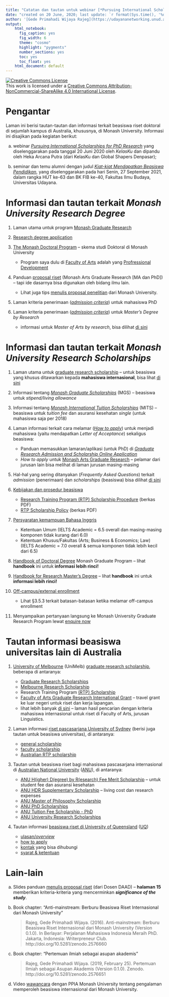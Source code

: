 ```yaml
---
title: "Catatan dan tautan untuk webinar [*Pursuing International Scholarships for PhD Research*](https://udayananetworking.unud.ac.id/lecturer/gallery/photo/880-gede-primahadi-wijaya-rajeg/52)"
date: "created on 20 June, 2020; last update: `r format(Sys.time(), '%d %B, %Y')`"
author: '[Gede Primahadi Wijaya Rajeg](https://udayananetworking.unud.ac.id/lecturer/880-gede-primahadi-wijaya-rajeg) <a itemprop="sameAs" content="https://orcid.org/0000-0002-2047-8621" href="https://orcid.org/0000-0002-2047-8621" target="orcid.widget" rel="noopener noreferrer" style="vertical-align:top;"><img src="https://orcid.org/sites/default/files/images/orcid_16x16.png" style="width:1em;margin-right:.5em;" alt="ORCID iD icon"></a>'
output:
    html_notebook:
      fig_caption: yes
      fig_width: 6
      theme: "cosmo"
      highlight: "pygments"
      number_sections: yes
      toc: yes
      toc_float: yes
    html_document: default
---
```


<a rel="license" href="http://creativecommons.org/licenses/by-nc-sa/4.0/"><img alt="Creative Commons License" style="border-width:0" src="https://i.creativecommons.org/l/by-nc-sa/4.0/88x31.png" /></a><br />This work is licensed under a <a rel="license" href="http://creativecommons.org/licenses/by-nc-sa/4.0/">Creative Commons Attribution-NonCommercial-ShareAlike 4.0 International License</a>.

# Pengantar

Laman ini berisi tautan-tautan dan informasi terkait beasiswa riset doktoral di sejumlah kampus di Australia, khususnya, di Monash University. Informasi ini disajikan pada kegiatan berikut:

a. webinar [*Pursuing International Scholarships for PhD Research*](https://udayananetworking.unud.ac.id/lecturer/gallery/photo/880-gede-primahadi-wijaya-rajeg/52) yang diselenggarakan pada tanggal 20 Juni 2020 oleh *KelasKu* dan dipandu oleh Heka Arcana Putra (dari KelasKu dan Global Shapers Denpasar);

a. seminar dan temu alumni dengan judul [*Kiat-kiat Mendapatkan Beasiswa Pendidikan*](https://udayananetworking.unud.ac.id/lecturer/gallery/photo/880-gede-primahadi-wijaya-rajeg-phd/1282), yang diselenggarakan pada hari Senin, 27 September 2021, dalam rangka HUT ke-63 dan BK FIB ke-40, Fakultas Ilmu Budaya, Universitas Udayana.

# Informasi dan tautan terkait *Monash University Research Degree*

1. Laman utama untuk program [Monash Graduate Research](https://www.monash.edu/graduate-research) 

1. [Research degree application](https://www.monash.edu/study/how-to-apply/research-degree-applications)

1. [The Monash Doctoral Program](https://www.monash.edu/graduate-research/future-students/phd) -- skema studi Doktoral di Monash University

    - Program saya dulu di [Faculty of Arts](https://www.monash.edu/arts) adalah yang [Profressional Development](https://www.monash.edu/graduate-research/future-students/phd/professional-development-option) 

1. Panduan [proposal riset](https://www.monash.edu/arts/guidelines) (Monash Arts Graduate Research [MA dan PhD]) -- tapi ide dasarnya bisa digunakan oleh bidang ilmu lain.

    - Lihat juga tips [menulis proposal penelitian](https://www.monash.edu/rlo/graduate-research-writing/write-the-thesis/writing-a-research-proposal) dari Monash University.

1. Laman kriteria penerimaan ([*admission criteria*](https://www.monash.edu/graduate-research/faqs-and-resources/content/chapter-two/2-1)) untuk mahasiswa PhD 

1. Laman kriteria penerimaan ([*admission criteria*](https://www.monash.edu/graduate-research/support-and-resources/handbooks/masters/chapter-two/2-1)) untuk *Master's Degree by Research* 

    - informasi untuk *Master of Arts by research*, bisa dilihat [di sini](https://www.monash.edu/study/courses/find-a-course/2022/arts-2695?international=true)


# Informasi dan tautan terkait *Monash University Research Scholarships*

1. Laman utama untuk [graduate research scholarship](https://www.monash.edu/graduate-research/future-students/scholarships) -- untuk beasiswa yang khusus ditawarkan kepada **mahasiswa internasional**, bisa lihat [di sini](https://www.monash.edu/graduate-research/study/scholarships/fees-scholarships#international_1392532)

1. Informasi tentang [*Monash Graduate Scholarships*](https://www.monash.edu/study/fees-scholarships/scholarships/find-a-scholarship/monash-graduate-scholarship-mgs) (MGS) -- beasiswa untuk *stipend/living allowance*

1. Informasi tentang [*Monash International Tuition Scholarships*](https://www.monash.edu/study/fees-scholarships/scholarships/find-a-scholarship/international-tuition-scholarship) (MITS) -- beasiswa untuk *tuition fee* dan asuransi kesehatan *single* (untuk mahasiswa saja per 2018)

1. Laman informasi terkait cara melamar ([*How to apply*](https://www.monash.edu/graduate-research/future-students/apply)) untuk menjadi mahasiswa (yaitu mendapatkan *Letter of Acceptance*) sekaligus beasiswa:

    - Panduan memasukkan lamaran/aplikasi (untuk PhD) di [*Graduate Research Admission and Scholarship Online Application*](https://www.monash.edu/graduate-research/future-students/apply/application/guide)
    - *How to apply* untuk [Monash Arts Graduate Research](https://www.monash.edu/arts/graduate_research/how-to-apply) -- pelamar dari jurusan lain bisa melihat di laman jurusan masing-masing
    
1. Hal-hal yang sering ditanyakan (*Frequently Asked Questions*) terkait *admission* (penerimaan) dan *scholarships* (beasiswa) bisa dilihat [di sini](https://www.monash.edu/graduate-research/support-and-resources/faqs/admission-scholarship)

1. [Kebijakan dan prosedur beasiswa](https://www.monash.edu/graduate-research/future-students/scholarships/scholarship-policy-and-procedures)

    - [Research Training Program (RTP) Scholarship Procedure](https://www.monash.edu/__data/assets/pdf_file/0005/943268/RTP-Scholarships-Policy.pdf) (berkas PDF)
    - [RTP Scholarship Policy](https://www.monash.edu/__data/assets/pdf_file/0011/944471/RTP-Scholarships-Procedure.pdf) (berkas PDF)

1. [Persyaratan kemampuan Bahasa Inggris](https://www.monash.edu/graduate-research/faqs-and-resources/content/chapter-two/2-2)

    - Ketentuan Umum (IELTS Academic = 6.5 overall dan masing-masing komponen tidak kurang dari 6.0)
    - Ketentuan Khusus/Fakultas (Arts; Business & Economics; Law) (IELTS Academic = 7.0 overall & semua komponen tidak lebih kecil dari 6.5)

1. [Handbook of Doctoral Degree](https://www.monash.edu/graduate-research/faqs-and-resources/content) Monash Graduate Program -- lihat **handbook** ini untuk **informasi lebih rinci!**

1. [Handbook for Research Master's Degree](https://www.monash.edu/graduate-research/support-and-resources/handbooks/masters) -- lihat **handbook** ini untuk **informasi lebih rinci!**

1. [Off-campus/external enrollment](https://www.monash.edu/graduate-research/faqs-and-resources/content/chapter-three/3-5)

    - Lihat §3.5.3 terkait batasan-batasan ketika melamar off-campus enrollment

1. Menyampaikan pertanyaan langsung ke Monash University Graduate Research Program lewat [enquire now](https://www.monash.edu/graduate-research/future-students/future-research-students)

# Tautan informasi beasiswa universitas lain di Australia

1. [University of Melbourne](https://www.unimelb.edu.au) (UniMelb) [graduate research scholarship](https://gradresearch.unimelb.edu.au/scholarships), beberapa di antaranya:

    - [Graduate Research Scholarships](https://scholarships.unimelb.edu.au/awards/graduate-research-scholarships)
    - [Melbourne Research Scholarship](https://scholarships.unimelb.edu.au/awards/melbourne-research-scholarship)
    - Research Training Program [(RTP) Scholarship](https://scholarships.unimelb.edu.au/awards/research-training-program-scholarship)
    - [Faculty of Arts Graduate Research International Grant](https://scholarships.unimelb.edu.au/awards/faculty-of-arts-graduate-research-international-grant) -- travel grant ke luar negeri untuk riset dan kerja lapangan.
    - lihat lebih banyak [di sini](https://scholarships.unimelb.edu.au/?f.Eligibility+Study+Stage%7CeligibilityStudyStage=Currently+studying&f.Eligibility+Citizenship%7CeligibilityCitizenship=International+student&f.Eligibility+Study+Level%7CeligibilityStudyLevel=Graduate+research&f.Eligibility+Study+Area%7CeligibilityStudyArea=Language%2C+literature+and+cultural+studies&f.Eligibility+Tags%7CeligibilityTags=Linguistics&start_rank=1) -- laman hasil pencarian dengan kriteria mahasiswa internasional untuk riset di Faculty of Arts, jurusan Linguistics.

1. Laman informasi [riset pascasarjana University of Sydney](https://www.sydney.edu.au/scholarships/international/postgraduate-research.html) (berisi juga tautan untuk beasiswa universitas), di antaranya:

    - [general scholarship](https://www.sydney.edu.au/scholarships/international/postgraduate-research/general.html)
    - [faculty scholarship](https://www.sydney.edu.au/scholarships/international/postgraduate-research/faculty.html)
    - [Australian RTP scholarship](https://www.sydney.edu.au/scholarships/domestic/postgraduate-research/australian-government-research-training-program.html.html)

1. Tautan untuk beasiswa riset bagi mahasiswa pascasarjana internasional di [Australian National University](https://www.anu.edu.au/study/scholarships/find-a-scholarship?field_finsup_student_types_tid%5B%5D=1229&field_student_levels_tid%5B%5D=128&combine=&sort_by=title#views-exposed-form-gateway-financial-support-option-panel-pane-1) ([ANU](https://www.anu.edu.au)), di antaranya:

    - [ANU H(igher) D(egree) by R(esearch) Fee Merit Scholarship](https://www.anu.edu.au/study/scholarships/find-a-scholarship/anu-hdr-fee-merit-scholarship) -- untuk student fee dan asuransi kesehatan
    - [ANU HDR Supplementary Scholarship](https://www.anu.edu.au/study/scholarships/find-a-scholarship/anu-hdr-supplementary-scholarship) -- living cost dan research expenses
    - [ANU Master of Philosophy Scholarship](https://www.anu.edu.au/study/scholarships/find-a-scholarship/anu-master-of-philosophy-scholarship)
    - [ANU PhD Scholarships](https://www.anu.edu.au/study/scholarships/find-a-scholarship/anu-phd-scholarships)
    - [ANU Tuition Fee Scholarship - PhD](https://www.anu.edu.au/study/scholarships/find-a-scholarship/anu-tuition-fee-scholarship-phd)
    - [ANU University Research Scholarships](https://www.anu.edu.au/study/scholarships/find-a-scholarship/anu-university-research-scholarships)

1. Tautan informasi [beasiswa riset di University of Queensland](https://graduate-school.uq.edu.au/qm-scholarships) ([UQ](https://www.uq.edu.au))

    - [ulasan/*overview*](https://scholarships.uq.edu.au/scholarship/graduate-school-scholarships-uqgss-–-includes-rtp)
    - [how to apply](https://scholarships.uq.edu.au/scholarship/graduate-school-scholarships-uqgss-–-includes-rtp#qt-scholarship_tabs-foundation-tabs-2)
    - [kontak](https://scholarships.uq.edu.au/scholarship/graduate-school-scholarships-uqgss-–-includes-rtp#qt-scholarship_tabs-foundation-tabs-3) yang bisa dihubungi
    - [syarat & ketentuan](https://scholarships.uq.edu.au/scholarship/graduate-school-scholarships-uqgss-–-includes-rtp#qt-scholarship_tabs-foundation-tabs-4)

# Lain-lain

a. Slides panduan [menulis proposal riset](https://drive.google.com/file/d/0B3zama_6XoYKbE12S1JaUEpTN3M/view?usp=sharing) (dari Dosen DAAD) -- **halaman 15** memberikan kriteria-kriteria yang mencerminkan *__significance of the study__*.

a. Book chapter: "Anti-mainstream: Berburu Beasiswa Riset Internasional dari Monash University"

    > Rajeg, Gede Primahadi Wijaya. (2016). Anti-mainstream: Berburu Beasiswa Riset Internasional dari Monash University (Version 0.1.0). In Berlayar: Perjalanan Mahasiswa Indonesia Meraih PhD. Jakarta, Indonesia: Writerpreneur Club. http://doi.org/10.5281/zenodo.2576660

a. Book chapter: "Pertemuan ilmiah sebagai asupan akademis"

    > Rajeg, Gede Primahadi Wijaya. (2019, February 25). Pertemuan Ilmiah sebagai Asupan Akademis (Version 0.1.0). Zenodo. http://doi.org/10.5281/zenodo.2576651
    
a. Video [wawancara](https://www.youtube.com/playlist?list=PL6kE55FBuZnVlz6HhEpd_khYiBVtyPw4N) dengan PPIA Monash University tentang pengalaman memperoleh beasiswa internasional dari Monash University.
  

